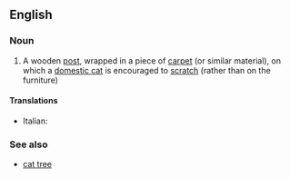 ==English==

===Noun===
{{wikipedia}}
{{en-noun|sg=[[scratching]] [[post]]}}

# A wooden [[post]], wrapped in a piece of [[carpet]] (or similar material), on which a [[domestic cat]] is encouraged to [[scratch]] (rather than on the furniture)

====Translations====
{{trans-top|}}
*Italian: {{t-|it|grattatoio|m}}
{{trans-mid}}
{{trans-bottom}}

===See also===
*[[cat tree]]